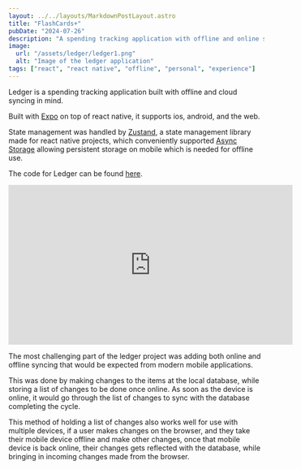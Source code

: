 ```yaml
---
layout: ../../layouts/MarkdownPostLayout.astro
title: "FlashCards+"
pubDate: "2024-07-26"
description: "A spending tracking application with offline and online syncing capabilities using Zustand"
image:
  url: "/assets/ledger/ledger1.png"
  alt: "Image of the ledger application"
tags: ["react", "react native", "offline", "personal", "experience"]
---
```



Ledger is a spending tracking application built with offline and cloud syncing in mind.

Built with [Expo](https://expo.dev/) on top of react native, it supports ios, android, and the web.

State management was handled by [Zustand](https://zustand-demo.pmnd.rs/), a state management library made for react native projects, which conveniently supported [Async Storage](https://react-native-async-storage.github.io/async-storage/) allowing persistent storage on mobile which is needed for offline use.

The code for Ledger can be found [here](https://github.com/AntoineDujar/Ledger).

<iframe
  width="560"
  height="315"
  src="https://www.youtube.com/embed/3Yn8Vmm-F64?si=HrHqDK5iOHq6SDCH"
  title="YouTube video player"
  frameborder="0"
  allow="accelerometer; autoplay; clipboard-write; encrypted-media; gyroscope; picture-in-picture; web-share"
  allowfullscreen
></iframe>

The most challenging part of the ledger project was adding both online and offline syncing that would be expected from modern mobile applications.

This was done by making changes to the items at the local database, while storing a list of changes to be done once online. As soon as the device is online, it would go through the list of changes to sync with the database completing the cycle.

<ImageImport
  url="/assets/ledger/ledger2.png"
  alt="Diagram showcasing ledger offline list of changes."
/>

This method of holding a list of changes also works well for use with multiple devices, if a user makes changes on the browser, and they take their mobile device offline and make other changes, once that mobile device is back online, their changes gets reflected with the database, while bringing in incoming changes made from the browser.
